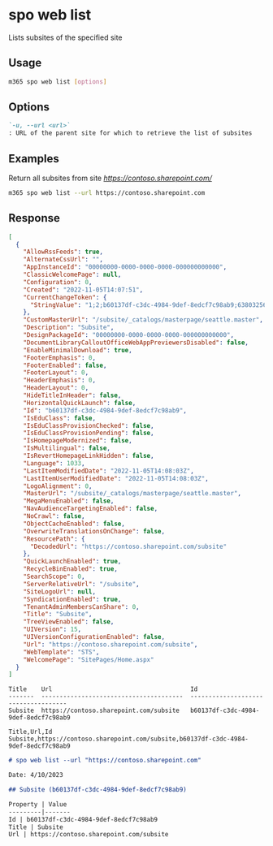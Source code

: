 
# spo web list

Lists subsites of the specified site

## Usage

```sh
m365 spo web list [options]
```

## Options

```md definition-list
`-u, --url <url>`
: URL of the parent site for which to retrieve the list of subsites
```

<Global />

## Examples

Return all subsites from site _https://contoso.sharepoint.com/_

```sh
m365 spo web list --url https://contoso.sharepoint.com
```

## Response

<Tabs>
  <TabItem value="JSON">

  ```json
  [
    {
      "AllowRssFeeds": true,
      "AlternateCssUrl": "",
      "AppInstanceId": "00000000-0000-0000-0000-000000000000",
      "ClassicWelcomePage": null,
      "Configuration": 0,
      "Created": "2022-11-05T14:07:51",
      "CurrentChangeToken": {
        "StringValue": "1;2;b60137df-c3dc-4984-9def-8edcf7c98ab9;638032561833570000;715587227"
      },
      "CustomMasterUrl": "/subsite/_catalogs/masterpage/seattle.master",
      "Description": "Subsite",
      "DesignPackageId": "00000000-0000-0000-0000-000000000000",
      "DocumentLibraryCalloutOfficeWebAppPreviewersDisabled": false,
      "EnableMinimalDownload": true,
      "FooterEmphasis": 0,
      "FooterEnabled": false,
      "FooterLayout": 0,
      "HeaderEmphasis": 0,
      "HeaderLayout": 0,
      "HideTitleInHeader": false,
      "HorizontalQuickLaunch": false,
      "Id": "b60137df-c3dc-4984-9def-8edcf7c98ab9",
      "IsEduClass": false,
      "IsEduClassProvisionChecked": false,
      "IsEduClassProvisionPending": false,
      "IsHomepageModernized": false,
      "IsMultilingual": false,
      "IsRevertHomepageLinkHidden": false,
      "Language": 1033,
      "LastItemModifiedDate": "2022-11-05T14:08:03Z",
      "LastItemUserModifiedDate": "2022-11-05T14:08:03Z",
      "LogoAlignment": 0,
      "MasterUrl": "/subsite/_catalogs/masterpage/seattle.master",
      "MegaMenuEnabled": false,
      "NavAudienceTargetingEnabled": false,
      "NoCrawl": false,
      "ObjectCacheEnabled": false,
      "OverwriteTranslationsOnChange": false,
      "ResourcePath": {
        "DecodedUrl": "https://contoso.sharepoint.com/subsite"
      },
      "QuickLaunchEnabled": true,
      "RecycleBinEnabled": true,
      "SearchScope": 0,
      "ServerRelativeUrl": "/subsite",
      "SiteLogoUrl": null,
      "SyndicationEnabled": true,
      "TenantAdminMembersCanShare": 0,
      "Title": "Subsite",
      "TreeViewEnabled": false,
      "UIVersion": 15,
      "UIVersionConfigurationEnabled": false,
      "Url": "https://contoso.sharepoint.com/subsite",
      "WebTemplate": "STS",
      "WelcomePage": "SitePages/Home.aspx"
    }
  ]
  ```

  </TabItem>
  <TabItem value="Text">

  ```text
  Title    Url                                      Id
  -------  ---------------------------------------  ------------------------------------
  Subsite  https://contoso.sharepoint.com/subsite   b60137df-c3dc-4984-9def-8edcf7c98ab9
  ```

  </TabItem>
  <TabItem value="CSV">

  ```csv
  Title,Url,Id
  Subsite,https://contoso.sharepoint.com/subsite,b60137df-c3dc-4984-9def-8edcf7c98ab9
  ```

  </TabItem>
  <TabItem value="Markdown">

  ```md
  # spo web list --url "https://contoso.sharepoint.com"

  Date: 4/10/2023

  ## Subsite (b60137df-c3dc-4984-9def-8edcf7c98ab9)

  Property | Value
  ---------|-------
  Id | b60137df-c3dc-4984-9def-8edcf7c98ab9
  Title | Subsite
  Url | https://contoso.sharepoint.com/subsite    
  ```

  </TabItem>
</Tabs>

